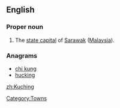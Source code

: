 ==English==
{{wikipedia}}
===Proper noun===
{{en-proper noun}}

#The [[state capital]] of [[Sarawak]] ([[Malaysia]]).

===Anagrams===
* [[chi kung#English|chi kung]]
* [[hucking#English|hucking]]


[[Category:Towns]]

[[zh:Kuching]]